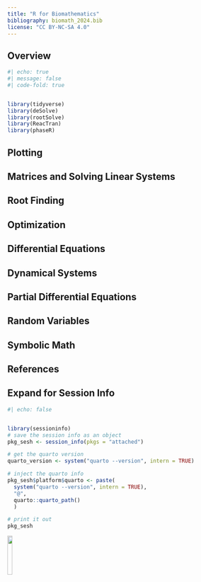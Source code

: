 ```yaml
---
title: "R for Biomathematics"
bibliography: biomath_2024.bib
license: "CC BY-NC-SA 4.0"
---
```


## Overview


```r
#| echo: true
#| message: false
#| code-fold: true


library(tidyverse)
library(deSolve)
library(rootSolve)
library(ReacTran)
library(phaseR)
```


## Plotting 



## Matrices and Solving Linear Systems




## Root Finding



## Optimization



## Differential Equations



## Dynamical Systems



## Partial Differential Equations



## Random Variables



## Symbolic Math




## References

::: {#refs}
:::


:::{.callout-tip collapse="true"}
## Expand for Session Info
```r
#| echo: false


library(sessioninfo)
# save the session info as an object
pkg_sesh <- session_info(pkgs = "attached")

# get the quarto version
quarto_version <- system("quarto --version", intern = TRUE)

# inject the quarto info
pkg_sesh$platform$quarto <- paste(
  system("quarto --version", intern = TRUE), 
  "@", 
  quarto::quarto_path()
  )

# print it out
pkg_sesh
```

:::


[![](http://mirrors.creativecommons.org/presskit/buttons/88x31/png/by-nc-sa.png?raw=1){fig-align="left" width=15%}](https://creativecommons.org/licenses/by-nc-sa/4.0/legalcode)
